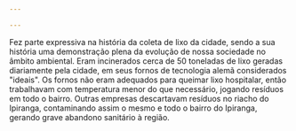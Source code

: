---

---
Fez parte expressiva na história da coleta de lixo da cidade, sendo a sua história uma demonstração plena da evolução de nossa sociedade no âmbito ambiental. Eram incinerados cerca de 50 toneladas de lixo geradas diariamente pela cidade, em seus fornos de tecnologia alemã considerados "ideais". Os fornos não eram adequados para queimar lixo hospitalar, então trabalhavam com temperatura menor do que necessário, jogando resíduos em todo o bairro. Outras empresas descartavam resíduos no riacho do Ipiranga, contaminando assim o mesmo e todo o bairro do Ipiranga, gerando grave abandono sanitário à região.